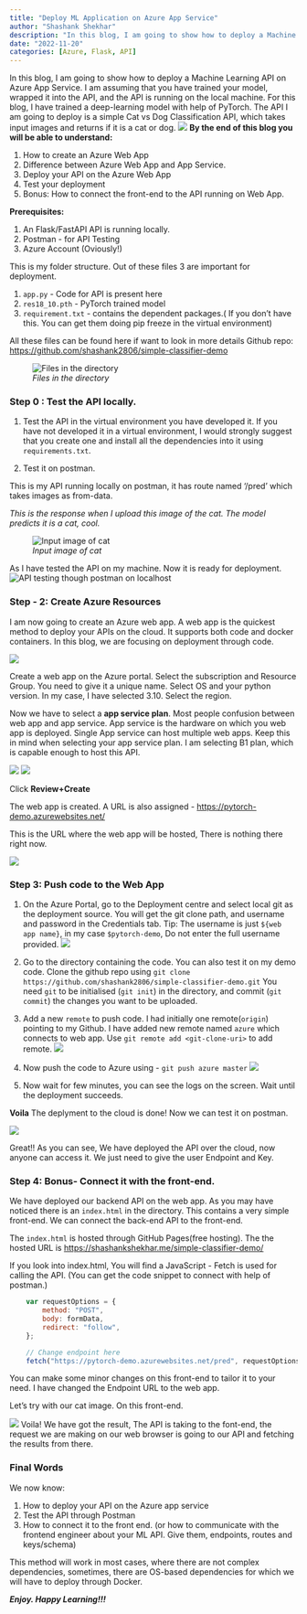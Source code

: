 ---
title: "Deploy ML Application on Azure App Service"
author: "Shashank Shekhar"
description: "In this blog, I am going to show how to deploy a Machine Learning API on Azure App Service."
date: "2022-11-20"
categories: [Azure, Flask, API]
---

In this blog, I am going to show how to deploy a Machine Learning API on Azure App Service. I am assuming that you have trained your model, wrapped it into the API, and the API is running on the local machine. 
For this blog, I have trained a deep-learning model with help of PyTorch. The API I am going to deploy is a simple Cat vs Dog Classification API, which takes input images and returns if it is a cat or dog.
![](0.png){fig-align="center"}
**By the end of this blog you will be able to understand:**

1.	How to create an Azure Web App
2.	Difference between Azure Web App and App Service.
3.	Deploy your API on the Azure Web App
4.	Test your deployment
5.	Bonus: How to connect the front-end to the API running on Web App.

**Prerequisites:**

1.	An Flask/FastAPI API is running locally.
2.	Postman - for API Testing
3.	Azure Account (Oviously!)


This is my folder structure. 
Out of these files 3 are important for deployment.

1. `app.py` -  Code for API is present here
2. `res18_10.pth` - PyTorch trained model
3. `requirement.txt` - contains the dependent packages.( If you don't have this. You can get them doing pip freeze in the virtual environment)

All these files can be found here if want to look in more details
Github repo: <https://github.com/shashank2806/simple-classifier-demo>


![*Files in the directory*](1.png){fig-align="center"}

### Step 0 : Test the API locally.

1.	Test the API in the virtual environment you have developed it. If you have not developed it in a virtual environment, I would strongly suggest that you create one and install all the dependencies into it using `requirements.txt`.

2.	Test it on postman.


This is my API running locally on postman, it has route named '/pred' which takes images as from-data.

*This is the response when I upload this image of the cat. The model predicts it is a cat, cool.*

![*Input image of cat*](cat.jpg){fig-align="center"}

As I have tested the API on my machine. Now it is ready for deployment.
![*API testing though postman on localhost*](2.png){fig-align="center"}

### Step - 2: Create Azure Resources
I am now going to create an Azure web app. A web app is the quickest method to deploy your APIs on the cloud. It supports both code and docker containers. In this blog, we are focusing on deployment through code.

![](3.png){fig-align="center"}

Create a web app on the Azure portal. Select the subscription and Resource Group. You need to give it a unique name. Select OS and your python version. In my case, I have selected 3.10. Select the region.

Now we have to select a **app service plan**. Most people confusion between web app and app service. App service is the hardware on which you web app is deployed. Single App service can host multiple web apps. Keep this in mind when selecting your app service plan.
I am selecting B1 plan, which is capable enough to host this API.

![](4.png){fig-align="center"}
![](5.png){fig-align="center"}

Click **Review+Create**

The web app is created. A URL is also assigned - <https://pytorch-demo.azurewebsites.net/>

This is the URL where the web app will be hosted, There is nothing there right now.

![](6.png){fig-align="center"}

### Step 3: Push code to the Web App

1. On the Azure Portal, go to the Deployment centre and select local git as the deployment source. You will get the git clone path, and username and password in the Credentials tab. Tip: The username is just `${web app name}`, in my case `$pytorch-demo`, Do not enter the full username provided.
![](7.png){fig-align="center"}

2. Go to the directory containing the code. You can also test it on my demo code. Clone the github repo using 
`git clone https://github.com/shashank2806/simple-classifier-demo.git`
You need `git` to be initialised (`git init`) in the directory, and commit (`git commit`) the changes you want to be uploaded. 

3. Add a new `remote` to push code. I had initially one remote(`origin`) pointing to my Github. I have added new remote named `azure` which connects to web app. Use `git remote add <git-clone-uri>` to add remote.
![](8.png){fig-align="center"}

4. Now push the code to Azure using - `git push azure master`
![](9.png){fig-align="center"}

5. Now wait for few minutes, you can see the logs on the screen. Wait until the deployment succeeds.

**Voila** The deplyment to the cloud is done! Now we can test it on postman. 

![](10.png){fig-align="center"}

Great!! As you can see, We have deployed the API over the cloud, now anyone can access it. We just need to give the user Endpoint and Key.

### Step 4: Bonus- Connect it with the front-end.
We have deployed our backend API on the web app. As you may have noticed there is an `index.html` in the directory. This contains a very simple front-end. We can connect the back-end API to the front-end.

The `index.html` is hosted through GitHub Pages(free hosting). The the hosted URL is <https://shashankshekhar.me/simple-classifier-demo/>

If you look into index.html, You will find a JavaScript - Fetch is used for calling the API. (You can get the code snippet to connect with help of postman.)

```JavaScript
    var requestOptions = {
        method: "POST",
        body: formData,
        redirect: "follow",
    };

    // Change endpoint here
    fetch("https://pytorch-demo.azurewebsites.net/pred", requestOptions)
```
You can make some minor changes on this front-end to tailor it to your need. I have changed the Endpoint URL to the web app.

Let's try with our cat image. On this front-end.

![](11.png){fig-align="center"}
Voila! We have got the result, The API is taking to the font-end, the request we are making on our web browser is going to our API and fetching the results from there.

### Final Words

We now know:

1. How to deploy your API on the Azure app service
2. Test the API through Postman
3. How to connect it to the front end. (or how to communicate with the frontend engineer about your ML API. Give them, endpoints, routes and keys/schema)

This method will work in most cases, where there are not complex dependencies, sometimes, there are OS-based dependencies for which we will have to deploy through Docker.


***Enjoy. Happy Learning!!!***